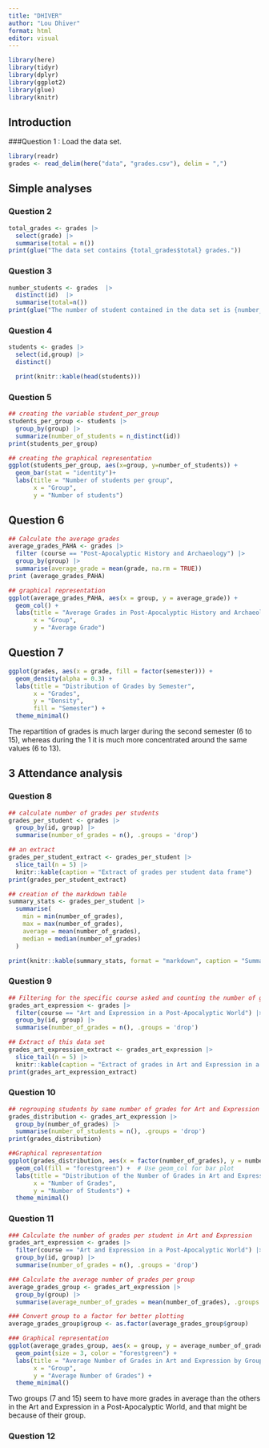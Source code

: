 ```yaml
---
title: "DHIVER"
author: "Lou Dhiver"
format: html
editor: visual
---
```


```r
library(here)
library(tidyr)
library(dplyr)
library(ggplot2)
library(glue)
library(knitr)
```

## Introduction

###Question 1 : Load the data set.

```r
library(readr)
grades <- read_delim(here("data", "grades.csv"), delim = ",")
```

## Simple analyses

### Question 2 
```r
total_grades <- grades |>  
  select(grade) |> 
  summarise(total = n())
print(glue("The data set contains {total_grades$total} grades."))
```
### Question 3 
```r
number_students <- grades  |>   
  distinct(id)  |>  
  summarise(total=n())
print(glue("The number of student contained in the data set is {number_students$total}."))
```
### Question 4 

```r
students <- grades |>
  select(id,group) |>
  distinct() 
```

```r
  print(knitr::kable(head(students)))
```
### Question 5 
```r
## creating the variable student_per_group 
students_per_group <- students |> 
  group_by(group) |> 
  summarize(number_of_students = n_distinct(id))
print(students_per_group)

## creating the graphical representation 
ggplot(students_per_group, aes(x=group, y=number_of_students)) + 
  geom_bar(stat = "identity")+ 
  labs(title = "Number of students per group",
       x = "Group",
       y = "Number of students")
```

## Question 6 
```r
## Calculate the average grades 
average_grades_PAHA <- grades |> 
  filter (course == "Post-Apocalyptic History and Archaeology") |>
  group_by(group) |> 
  summarise(average_grade = mean(grade, na.rm = TRUE))
print (average_grades_PAHA)
```
```r
## graphical representation 
ggplot(average_grades_PAHA, aes(x = group, y = average_grade)) + 
  geom_col() + 
  labs(title = "Average Grades in Post-Apocalyptic History and Archaeology by Group",
       x = "Group",
       y = "Average Grade")
```
## Question 7 
```r
ggplot(grades, aes(x = grade, fill = factor(semester))) + 
  geom_density(alpha = 0.3) +
  labs(title = "Distribution of Grades by Semester",
       x = "Grades",
       y = "Density",
       fill = "Semester") +
  theme_minimal()  
```
The repartition of grades is much larger during the second semester (6 to 15), whereas during the 1 it is much more concentrated around the same values (6 to 13). 

## 3 Attendance analysis 
### Question 8 
```r
## calculate number of grades per students 
grades_per_student <- grades |> 
  group_by(id, group) |> 
  summarise(number_of_grades = n(), .groups = 'drop')
```

```r
## an extract 
grades_per_student_extract <- grades_per_student |>
  slice_tail(n = 5) |> 
  knitr::kable(caption = "Extract of grades per student data frame")
print(grades_per_student_extract)
```
```r
## creation of the markdown table 
summary_stats <- grades_per_student |> 
  summarise(
    min = min(number_of_grades),
    max = max(number_of_grades),
    average = mean(number_of_grades),
    median = median(number_of_grades)
  )

print(knitr::kable(summary_stats, format = "markdown", caption = "Summary Statistics of Grades per Student"))
```

### Question 9 
```r
## Filtering for the specific course asked and counting the number of grades 
grades_art_expression <- grades |>
  filter(course == "Art and Expression in a Post-Apocalyptic World") |>  
  group_by(id, group) |>  
  summarise(number_of_grades = n(), .groups = 'drop')  

## Extract of this data set 
grades_art_expression_extract <- grades_art_expression |>
  slice_tail(n = 5) |>
  knitr::kable(caption = "Extract of grades in Art and Expression in a Post-Apocalyptic World")
print(grades_art_expression_extract)
```

### Question 10 
```r
## regrouping students by same number of grades for Art and Expression in a Post-Apocalyptic World 
grades_distribution <- grades_art_expression |>
  group_by(number_of_grades) |>  
  summarise(number_of_students = n(), .groups = 'drop')
print(grades_distribution)

##Graphical representation 
ggplot(grades_distribution, aes(x = factor(number_of_grades), y = number_of_students)) +
  geom_col(fill = "forestgreen") +  # Use geom_col for bar plot
  labs(title = "Distribution of the Number of Grades in Art and Expression",
       x = "Number of Grades",
       y = "Number of Students") +
  theme_minimal()

```
### Question 11 
```r
### Calculate the number of grades per student in Art and Expression
grades_art_expression <- grades |> 
  filter(course == "Art and Expression in a Post-Apocalyptic World") |>  
  group_by(id, group) |>  
  summarise(number_of_grades = n(), .groups = 'drop')

### Calculate the average number of grades per group
average_grades_group <- grades_art_expression |> 
  group_by(group) |> 
  summarise(average_number_of_grades = mean(number_of_grades), .groups = 'drop')

### Convert group to a factor for better plotting
average_grades_group$group <- as.factor(average_grades_group$group)

### Graphical representation
ggplot(average_grades_group, aes(x = group, y = average_number_of_grades)) +
  geom_point(size = 3, color = "forestgreen") +  
  labs(title = "Average Number of Grades in Art and Expression by Group",
       x = "Group",
       y = "Average Number of Grades") +
  theme_minimal()
```
Two groups (7 and 15) seem to have more grades in average than the others in the Art and Expression in a Post-Apocalyptic World, and that might be because of their group. 

### Question 12 


















